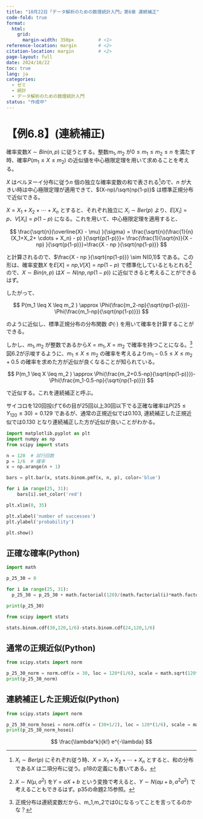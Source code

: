 ```yaml
---
title: "10月22日「データ解析のための数理統計入門」第6章 連続補正"
code-fold: true
format:
  html:
    grid:
      margin-width: 350px         # <1>
reference-location: margin        # <2>
citation-location: margin         # <2>
page-layout: full
date: 2024/10/22
toc: true
lang: ja
categories:
  - ゼミ
  - 統計
  - データ解析のための数理統計入門
status: "作成中"
---
```


# 【例6.8】(連続補正)

確率変数$X \sim Bin(n,p)$ に従うとする。整数$m_1,m_2$ が$0 \leq m_1 \leq m_2 \leq n$ を満たす時、確率$P(m_1 \leq X \leq m_2 )$ の近似値を中心極限定理を用いて求めることを考える。

::: {.extra-space1}

:::

$X$ はベルヌーイ分布に従う$n$ 個の独立な確率変数の和で表される[^1]ので、$n$ が大きい時は中心極限定理が適用できて、$(X-np)/\sqrt{np(1-p)}$ は標準正規分布で近似できる。

$X=X_1+X_2+ \cdots + X_n$ とすると、それぞれ独立に $X_i \sim Ber(p)$ より、$E[X_i]=p$、$V[X_i]=p(1-p)$ になる。これを用いて、中心極限定理を適用すると、

$$
\frac{\sqrt{n}(\overline{X} - \mu) }{\sigma} = \frac{\sqrt{n}(\frac{1}{n}(X_1+X_2+ \cdots + X_n) - p) }{\sqrt{p(1-p)}}= \frac{\frac{1}{\sqrt{n}}(X - np) }{\sqrt{p(1-p)}}=\frac{X - np }{\sqrt{np(1-p)}}
$$

と計算されるので、$\frac{X - np }{\sqrt{np(1-p)}} \sim N(0,1)$ である。この形は、確率変数$X$ を$E[X]=np$,$V[X]=np(1-p)$ で標準化しているともとれる[^2]ので、$X \sim Bin(n,p)$ は$X \sim N(np,np(1-p))$ に近似できると考えることができるはず。

[^1]: $X_i \sim Ber(p)$ にそれぞれ従う時、$X=X_1+X_2+ \cdots + X_n$ とすると、和の分布である$X$ は二項分布に従う。p18の定義にも書いてある。

[^2]: $X \sim N(\mu,\sigma^2)$ を$Y=aX+b$ という変換で考えると、$Y \sim N(a \mu +b, a^2 \sigma^2)$ で考えることもできるはず。p35の命題2.15参照。


::: {.extra-space2}

:::

したがって、

$$
P(m_1 \leq X \leq m_2 ) \approx \Phi(\frac{m_2-np}{\sqrt{np(1-p)}})-\Phi(\frac{m_1-np}{\sqrt{np(1-p)}})
$$

のように近似し、標準正規分布の分布関数 $\Phi(\cdot)$ を用いて確率を計算することができる。





しかし、$m_1,m_2$ が整数であるから$X=m_1,X=m_2$ で確率を持つことになる。[^3] 図6.2が示唆するように、$m_1 \leq X \leq m_2$ の確率を考えるより$m_1-0.5 \leq X \leq m_2+0.5$ の確率を求めた方が近似が良くなることが知られている。

[^3]: 正規分布は連続変数だから、m_1,m_2では0になるってことを言ってるのかな？

$$
P(m_1 \leq X \leq m_2 ) \approx \Phi(\frac{m_2+0.5-np}{\sqrt{np(1-p)}})-\Phi(\frac{m_1-0.5-np}{\sqrt{np(1-p)}})
$$

で近似する。これを連続補正と呼ぶ。




サイコロを120回投げて6の目が25回以上30回以下でる正確な確率は$P(25 \leq Y_{120} \leq 30)=0.129$ であるが、通常の正規近似では$0.103$, 連続補正した正規近似では$0.130$ となり連続補正した方が近似が良いことがわかる。

```python
import matplotlib.pyplot as plt
import numpy as np
from scipy import stats

n = 120  # 試行回数
p = 1/6  # 確率
x = np.arange(n + 1)

bars = plt.bar(x, stats.binom.pmf(x, n, p), color='blue')

for i in range(25, 31):
    bars[i].set_color('red')  

plt.xlim(0, 35)

plt.xlabel('number of successes')
plt.ylabel('probability')

plt.show()

```


::: {.extra-space2}

:::

## 正確な確率(Python)



```python
import math

p_25_30 = 0

for i in range(25, 31):
  p_25_30 = p_25_30 + math.factorial(120)/(math.factorial(i)*math.factorial(120-i)) * ((1/6)**i)*((5/6)**(120-i))

print(p_25_30)
```

```python
from scipy import stats

stats.binom.cdf(30,120,1/6)-stats.binom.cdf(24,120,1/6)
```

## 通常の正規近似(Python)

```python
from scipy.stats import norm

p_25_30_norm = norm.cdf(x = 30, loc = 120*(1/6), scale = math.sqrt(120*(1/6)*(5/6))) - norm.cdf(x = 25, loc = 120*(1/6), scale = math.sqrt(120*(1/6)*(5/6)))
print(p_25_30_norm)
```

## 連続補正した正規近似(Python)

```python
from scipy.stats import norm

p_25_30_norm_hosei = norm.cdf(x = (30+1/2), loc = 120*(1/6), scale = math.sqrt(120*(1/6)*(5/6))) - norm.cdf(x = (25-1/2), loc = 120*(1/6), scale = math.sqrt(120*(1/6)*(5/6)))
print(p_25_30_norm_hosei)
```






$$
\frac{\lambda^k}{k!} e^{-\lambda}
$$
